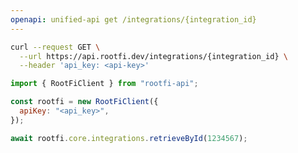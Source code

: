 ```yaml
---
openapi: unified-api get /integrations/{integration_id}
---
```


<RequestExample>

```bash cURL
curl --request GET \
  --url https://api.rootfi.dev/integrations/{integration_id} \
  --header 'api_key: <api-key>'
```

```javascript NodeJS
import { RootFiClient } from "rootfi-api";

const rootfi = new RootFiClient({
  apiKey: "<api_key>",
});

await rootfi.core.integrations.retrieveById(1234567);
```

</RequestExample>
